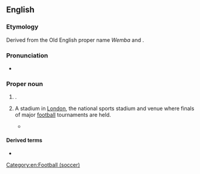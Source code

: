 ==English==
{{wikipedia}}

===Etymology===
Derived from the Old English proper name ''Wemba'' and {{inh|en|ang|lēah|t=clearing in a forest}}.

===Pronunciation===
* {{a|UK}} {{IPA|en|/wɛmbli/}}

===Proper noun===
{{wikipedia|Wembley Stadium}}
{{en-proper noun}}

# {{place|en|suburb|of|city/London|in northwestern|co/Greater London|cc/England}}.
# A stadium in [[London]], the national sports stadium and venue where finals of major [[football]] tournaments are held.
#: {{ux|en|If they carry on with their good form, they'll be at '''Wembley''' at the end of the season.}}
#* {{quote-journal|en
|date=April 11, 2011
|author=Phil McNulty
|title=Liverpool 3 - 0 Man City
|work=BBC Sport
|url=http://news.bbc.co.uk/sport2/hi/football/eng_prem/9449111.stm
|page=
|passage=Dirk Kuyt sandwiched a goal in between Carroll's double as City endured a night of total misery, with captain Carlos Tevez limping off early on with a hamstring strain that puts a serious question mark over his participation in Saturday's FA Cup semi-final against Manchester United at '''Wembley'''.}}

====Derived terms====
* {{l|en|North Wembley}}

[[Category:en:Football (soccer)]]